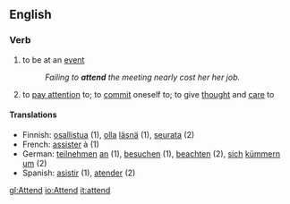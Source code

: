 ==English==

===Verb===
{{regverb|'''attend'''|'''[[attends]]'''|'''[[attended]]'''|'''[[attending]]'''}}
# to be at an [[event]]
#:''Failing to '''attend''' the meeting nearly cost her her job.''
# to [[pay attention]] to; to [[commit]] oneself to; to give [[thought]] and [[care]] to

====Translations====
*Finnish: [[osallistua]] (1), [[olla]] [[läsnä]] (1), [[seurata]] (2)
*French: [[assister]] à (1)
*German: [[teilnehmen]] [[an]] (1), [[besuchen]] (1), [[beachten]] (2), [[sich]] [[kümmern]] [[um]] (2)
*Spanish: [[asistir]] (1), [[atender]] (2)

[[gl:Attend]]
[[io:Attend]]
[[it:attend]]